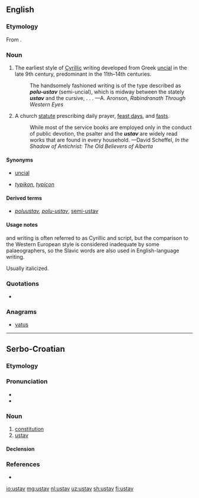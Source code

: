 {{also|ústav}}
==English==
{{wikipedia|Uncial script|mul=Typikon}}

===Etymology===
From {{etyl|cu|en}} {{m|cu|оуставъ||tr=ustavŭ}}.

===Noun===
{{en-noun}}

# {{label|en|palaeography}} The earliest style of [[Cyrillic]] writing developed from Greek [[uncial]] in the late 9th century, predominant in the 11th–14th centuries.
#: The handsomely fashioned writing is of the type described as '''''polu-ustav''''' (semi-uncial), which is midway between the stately '''''ustav''''' and the cursive, . . . —A. Aronson, ''Rabindranath Through Western Eyes''
# {{label|en|Eastern Orthodoxy}} A church [[statute]] prescribing daily prayer, [[feast day]]s, and [[fast]]s.
#: While most of the service books are employed only in the conduct of public devotion, the psalter and the '''''ustav''''' are widely read works that are found in every household. —David Scheffel, ''In the Shadow of Antichrist: The Old Believers of Alberta''

====Synonyms====
* {{sense|palaeography}} [[uncial]]
* {{sense|Eastern Orthodoxy}} ''[[typikon]]'', ''[[typicon]]''

====Derived terms====
* {{sense|palaeography}} ''[[poluustav]], [[polu-ustav]]'', [[semi-ustav]]

====Usage notes====
{{term||Ustav}} and {{term|poluustav}} writing is often referred to as Cyrillic {{term|uncial}} and {{term|semi-uncial}} script, but the comparison to the Western European style is considered inadequate by some palaeographers, so the Slavic words are also used in English-language writing.

Usually italicized.

===Quotations===
* {{seeCites}}

===Anagrams===
* [[vatus#English|vatus]]

----

==Serbo-Croatian==

===Etymology===
{{prefix|u|stav|lang=sh}}

===Pronunciation===
* {{IPA|/ûstaːʋ/|lang=sh}}
* {{hyphenation|u|stav|lang=sh}}

===Noun===
{{sh-noun|g=m|head=ȕstāv|r|устав|у̏ста̄в}}

# [[constitution]]
# [[#English|ustav]]

====Declension====
{{sh-decl-noun
|ustav|ustavi
|ustava|ustava
|ustavu|ustavima
|ustav|ustave
|ustave|ustavi
|ustavu|ustavima
|ustavom|ustavima
}}

===References===
* {{R:sh:HJP|f19gXRh%2B}}

[[io:ustav]]
[[mg:ustav]]
[[nl:ustav]]
[[uz:ustav]]
[[sh:ustav]]
[[fi:ustav]]
